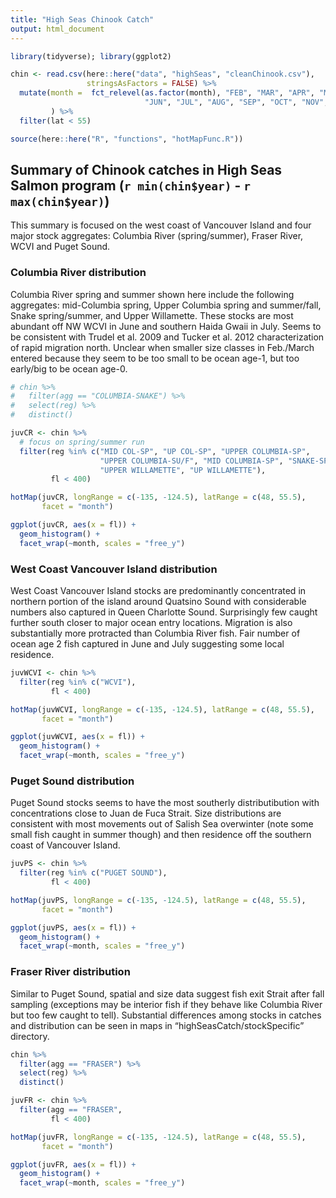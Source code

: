 ```yaml
---
title: "High Seas Chinook Catch"
output: html_document
---
```


```r
library(tidyverse); library(ggplot2)

chin <- read.csv(here::here("data", "highSeas", "cleanChinook.csv"),
                 stringsAsFactors = FALSE) %>% 
  mutate(month =  fct_relevel(as.factor(month), "FEB", "MAR", "APR", "MAY", 
                              "JUN", "JUL", "AUG", "SEP", "OCT", "NOV", "DEC")
         ) %>% 
  filter(lat < 55)

source(here::here("R", "functions", "hotMapFunc.R"))
```

## Summary of Chinook catches in High Seas Salmon program (`r min(chin$year)` - `r max(chin$year)`)

This summary is focused on the west coast of Vancouver Island and four major stock aggregates: Columbia River (spring/summer), Fraser River, WCVI and Puget Sound.

### Columbia River distribution

Columbia River spring and summer shown here include the following aggregates: mid-Columbia spring, Upper Columbia spring and summer/fall, Snake spring/summer, and Upper Willamette. These stocks are most abundant off NW WCVI in June and southern Haida Gwaii in July. Seems to be consistent with Trudel et al. 2009 and Tucker et al. 2012 characterization of rapid migration north. Unclear when smaller size classes in Feb./March entered because they seem to be too small to be ocean age-1, but too early/big to be ocean age-0.

```r
# chin %>%
#   filter(agg == "COLUMBIA-SNAKE") %>%
#   select(reg) %>%
#   distinct()

juvCR <- chin %>% 
  # focus on spring/summer run
  filter(reg %in% c("MID COL-SP", "UP COL-SP", "UPPER COLUMBIA-SP", 
                    "UPPER COLUMBIA-SU/F", "MID COLUMBIA-SP", "SNAKE-SP/SU",
                    "UPPER WILLAMETTE", "UP WILLAMETTE"),
         fl < 400)

hotMap(juvCR, longRange = c(-135, -124.5), latRange = c(48, 55.5), 
       facet = "month")
```

```r
ggplot(juvCR, aes(x = fl)) +
  geom_histogram() +
  facet_wrap(~month, scales = "free_y")
```


### West Coast Vancouver Island distribution

West Coast Vancouver Island stocks are predominantly concentrated in northern portion of the island around Quatsino Sound with considerable numbers also captured in Queen Charlotte Sound. Surprisingly few caught further south closer to major ocean entry locations. Migration is also substantially more protracted than Columbia River fish. Fair number of ocean age 2 fish captured in June and July suggesting some local residence.

```r
juvWCVI <- chin %>% 
  filter(reg %in% c("WCVI"),
         fl < 400)

hotMap(juvWCVI, longRange = c(-135, -124.5), latRange = c(48, 55.5), 
       facet = "month")
```

```r
ggplot(juvWCVI, aes(x = fl)) +
  geom_histogram() +
  facet_wrap(~month, scales = "free_y")
```

### Puget Sound distribution

Puget Sound stocks seems to have the most southerly distributibution with concentrations close to Juan de Fuca Strait. Size distributions are consistent with most movements out of Salish Sea overwinter (note some small fish caught in summer though) and then residence off the southern coast of Vancouver Island.

```r
juvPS <- chin %>% 
  filter(reg %in% c("PUGET SOUND"),
         fl < 400)

hotMap(juvPS, longRange = c(-135, -124.5), latRange = c(48, 55.5), 
       facet = "month")
```

```r
ggplot(juvPS, aes(x = fl)) +
  geom_histogram() +
  facet_wrap(~month, scales = "free_y")
```


### Fraser River distribution

Similar to Puget Sound, spatial and size data suggest fish exit Strait after fall sampling (exceptions may be interior fish if they behave like Columbia River but too few caught to tell). Substantial differences among stocks in catches and distribution can be seen in maps in "highSeasCatch/stockSpecific" directory.

```r
chin %>%
  filter(agg == "FRASER") %>%
  select(reg) %>%
  distinct()

juvFR <- chin %>% 
  filter(agg == "FRASER",
         fl < 400)

hotMap(juvFR, longRange = c(-135, -124.5), latRange = c(48, 55.5), 
       facet = "month")
```

```r
ggplot(juvFR, aes(x = fl)) +
  geom_histogram() +
  facet_wrap(~month, scales = "free_y")
```